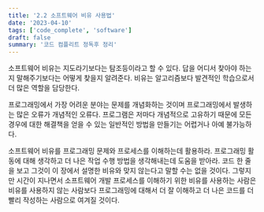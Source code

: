 ```yaml
---
title: '2.2 소프트웨어 비유 사용법'
date: '2023-04-10'
tags: ['code_complete', 'software']
draft: false
summary: '코드 컴플리트 정독후 정리'
---
```


소프트웨어 비유는 지도라기보다는 탐조등이라고 할 수 있다. 답을 어디서 찾아야 하는지 말해주기보다는 어떻게 찾을지 알려준다. 비유는 알고리즘보다 발견적인 학습으로서 더 많은 역할을 담당한다.

프로그래밍에서 가장 어려운 분야는 문제를 개념화하는 것이며 프로그래밍에서 발생하는 많은 오류가 개념적인 오류다. 프로그램은 저마다 개념적으로 고유하기 때문에 모든 경우에 대한 해결책을 얻을 수 있는 일반적인 방법을 만들기는 어렵거나 아예 불가능하다.

소프트웨어 비유를 프로그래밍 문제와 프로세스를 이해하는데 활용하라. 프로그래밍 활동에 대해 생각하고 더 나은 작업 수행 방법을 생각해내는데 도움을 받아라. 코드 한 줄을 보고 그것이 이 장에서 설명한 비유와 맞지 않는다고 말할 수는 없을 것이다. 그렇지만 시간이 지나면서 소프트웨어 개발 프로세스를 이해하기 위한 비유를 사용하는 사람은 비유를 사용하지 않는 사람보다 프로그래밍에 대해서 더 잘 이해하고 더 나은 코드를 더 빨리 작성하는 사람으로 여겨질 것이다.
